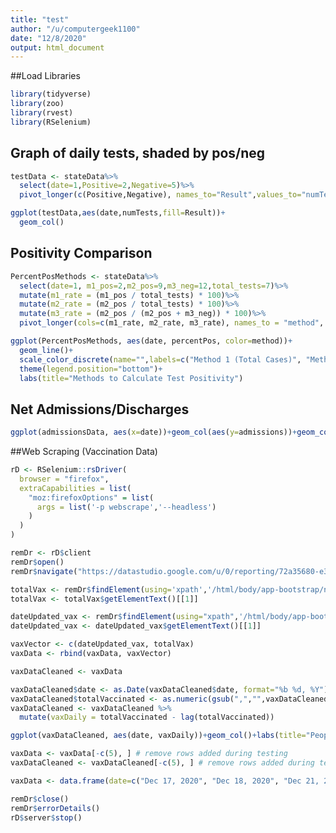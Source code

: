 ```yaml
---
title: "test"
author: "/u/computergeek1100"
date: "12/8/2020"
output: html_document
---
```


##Load Libraries
```r
library(tidyverse)
library(zoo)
library(rvest)
library(RSelenium)
```

## Graph of daily tests, shaded by pos/neg
```r
testData <- stateData%>%
  select(date=1,Positive=2,Negative=5)%>%
  pivot_longer(c(Positive,Negative), names_to="Result",values_to="numTests")
```
```r
ggplot(testData,aes(date,numTests,fill=Result))+
  geom_col()
```

## Positivity Comparison
```r
PercentPosMethods <- stateData%>%
  select(date=1, m1_pos=2,m2_pos=9,m3_neg=12,total_tests=7)%>%
  mutate(m1_rate = (m1_pos / total_tests) * 100)%>%
  mutate(m2_rate = (m2_pos / total_tests) * 100)%>%
  mutate(m3_rate = (m2_pos / (m2_pos + m3_neg)) * 100)%>%
  pivot_longer(cols=c(m1_rate, m2_rate, m3_rate), names_to = "method", values_to="percentPos")
```

```r
ggplot(PercentPosMethods, aes(date, percentPos, color=method))+
  geom_line()+
  scale_color_discrete(name="",labels=c("Method 1 (Total Cases)", "Method 2 (Total People)", "Method 3 (First-Time Tests Only)"))+
  theme(legend.position="bottom")+
  labs(title="Methods to Calculate Test Positivity")
```

## Net Admissions/Discharges
```r
ggplot(admissionsData, aes(x=date))+geom_col(aes(y=admissions))+geom_col(aes(y=negDis))+geom_line(aes(y=net))
```

##Web Scraping (Vaccination Data)
```r
rD <- RSelenium::rsDriver(
  browser = "firefox",
  extraCapabilities = list(
    "moz:firefoxOptions" = list(
      args = list('-p webscrape','--headless')
    )
  )
)
```

```r
remDr <- rD$client
remDr$open()
remDr$navigate("https://datastudio.google.com/u/0/reporting/72a35680-e3a8-45c1-8389-2e2f0dbad08c/page/3ztgB")
```

```r
totalVax <- remDr$findElement(using='xpath','/html/body/app-bootstrap/ng2-bootstrap/bootstrap/div/div/div/div/div/div[1]/div[2]/div/div[1]/div[1]/div[1]/div/lego-report/lego-canvas-container/div/file-drop-zone/span/content-section/div[38]/canvas-component/div/div/div[1]/div/div/kpimetric/div/div[2]')
totalVax <- totalVax$getElementText()[[1]]

dateUpdated_vax <- remDr$findElement(using="xpath",'/html/body/app-bootstrap/ng2-bootstrap/bootstrap/div/div/div/div/div/div[1]/div[2]/div/div[1]/div[1]/div[1]/div/lego-report/lego-canvas-container/div/file-drop-zone/span/content-section/div[22]/canvas-component/div/div/div[1]/div/div/lego-table/div/div[3]/div/div')
dateUpdated_vax <- dateUpdated_vax$getElementText()[[1]]

vaxVector <- c(dateUpdated_vax, totalVax)
vaxData <- rbind(vaxData, vaxVector)

vaxDataCleaned <- vaxData

vaxDataCleaned$date <- as.Date(vaxDataCleaned$date, format="%b %d, %Y")
vaxDataCleaned$totalVaccinated <- as.numeric(gsub(",","",vaxDataCleaned$totalVaccinated))
vaxDataCleaned <- vaxDataCleaned %>% 
  mutate(vaxDaily = totalVaccinated - lag(totalVaccinated))
```

```r
ggplot(vaxDataCleaned, aes(date, vaxDaily))+geom_col()+labs(title="People vaccinated per day\n(Mondays include weekend data)")
```

```r
vaxData <- vaxData[-c(5), ] # remove rows added during testing
vaxDataCleaned <- vaxDataCleaned[-c(5), ] # remove rows added during testing

```

```r
vaxData <- data.frame(date=c("Dec 17, 2020", "Dec 18, 2020", "Dec 21, 2020", "Dec 22, 2020", "Dec 23, 2020", "Dec 28, 2020", "Dec 29, 2020", "Dec 30, 2020"), totalVaccinated=c("0", "1,226","4,827","6,400","7,072","11,935", "12,869","17,020")) # initialize original df in case of issues
```

```r
remDr$close()
remDr$errorDetails()
rD$server$stop()
```

